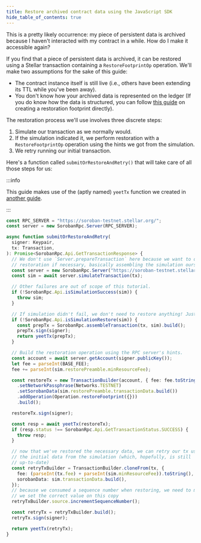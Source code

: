 ```yaml
---
title: Restore archived contract data using the JavaScript SDK
hide_table_of_contents: true
---
```


This is a pretty likely occurrence: my piece of persistent data is archived because I haven't interacted with my contract in a while. How do I make it accessible again?

If you find that a piece of persistent data is archived, it can be restored using a Stellar transaction containing a `RestoreFootprintOp` operation. We'll make two assumptions for the sake of this guide:

- The contract instance itself is still live (i.e., others have been extending its TTL while you've been away).
- You don't know how your archived data is represented on the ledger (If you do know how the data is structured, you can follow [this guide](./create-restoration-footprint-js.mdx) on creating a restoration footprint directly).

The restoration process we'll use involves three discrete steps:

1. Simulate our transaction as we normally would.
2. If the simulation indicated it, we perform restoration with a `RestoreFootprintOp` operation using the hints we got from the simulation.
3. We retry running our initial transaction.

Here's a function called `submitOrRestoreAndRetry()` that will take care of all those steps for us:

:::info

This guide makes use of the (aptly named) `yeetTx` function we created in [another guide](../sdk/submit-transaction-wait.mdx).

:::

```typescript
const RPC_SERVER = "https://soroban-testnet.stellar.org/";
const server = new SorobanRpc.Server(RPC_SERVER);

async function submitOrRestoreAndRetry(
  signer: Keypair,
  tx: Transaction,
): Promise<SorobanRpc.Api.GetTransactionResponse> {
  // We don't use `Server.prepareTransaction` here because we want to do
  // restoration if necessary, basically assembling the simulation ourselves.
  const server = new SorobanRpc.Server("https://soroban-testnet.stellar.org");
  const sim = await server.simulateTransaction(tx);

  // Other failures are out of scope of this tutorial.
  if (!SorobanRpc.Api.isSimulationSuccess(sim)) {
    throw sim;
  }

  // If simulation didn't fail, we don't need to restore anything! Just send it.
  if (!SorobanRpc.Api.isSimulationRestore(sim)) {
    const prepTx = SorobanRpc.assembleTransaction(tx, sim).build();
    prepTx.sign(signer);
    return yeetTx(prepTx);
  }

  // Build the restoration operation using the RPC server's hints.
  const account = await server.getAccount(signer.publicKey());
  let fee = parseInt(BASE_FEE);
  fee += parseInt(sim.restorePreamble.minResourceFee);

  const restoreTx = new TransactionBuilder(account, { fee: fee.toString() })
    .setNetworkPassphrase(Networks.TESTNET)
    .setSorobanData(sim.restorePreamble.transactionData.build())
    .addOperation(Operation.restoreFootprint({}))
    .build();

  restoreTx.sign(signer);

  const resp = await yeetTx(restoreTx);
  if (resp.status !== SorobanRpc.Api.GetTransactionStatus.SUCCESS) {
    throw resp;
  }

  // now that we've restored the necessary data, we can retry our tx using
  // the initial data from the simulation (which, hopefully, is still
  // up-to-date)
  const retryTxBuilder = TransactionBuilder.cloneFrom(tx, {
    fee: (parseInt(tx.fee) + parseInt(sim.minResourceFee)).toString(),
    sorobanData: sim.transactionData.build(),
  });
  // because we consumed a sequence number when restoring, we need to make sure
  // we set the correct value on this copy
  retryTxBuilder.source.incrementSequenceNumber();

  const retryTx = retryTxBuilder.build();
  retryTx.sign(signer);

  return yeetTx(retryTx);
}
```
